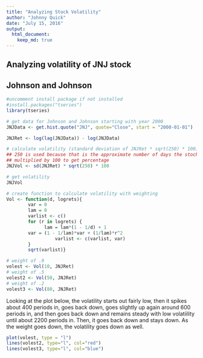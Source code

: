---
title: "Analyzing Stock Volatility"
author: "Johnny Quick"
date: "July 15, 2016"
output: 
  html_document:
    keep_md: true
---

## Analyzing volatility of JNJ stock 
## Johnson and Johnson

```{r main}
#uncomment install package if not installed
#install.packages("tseries")
library(tseries)

# get data for Johnson and Johnson starting with year 2000
JNJData <- get.hist.quote("JNJ", quote="Close", start = "2000-01-01")

JNJRet <- log(lag(JNJData)) - log(JNJData)

# calculate volatility (standard deviation of JNJRet * sqrt(250) * 100)
## 250 is used because that is the approximate number of days the stock market is open
## multiplied by 100 to get percentage
JNJVol <- sd(JNJRet) * sqrt(250) * 100

# get volatility
JNJVol

# create function to calculate volatility with weighting
Vol <- function(d, logrets){
        var = 0
        lam = 0
        varlist <- c()
        for (r in logrets) {
              lam = lam*(1 - 1/d) + 1
        var = (1 - 1/lam)*var + (1/lam)*r^2
                  varlist <- c(varlist, var)
        }
        sqrt(varlist)}

# weight of .9
volest <- Vol(10, JNJRet)
# weight of .5
volest2 <- Vol(50, JNJRet)
# weight of .2
volest3 <- Vol(80, JNJRet)
```

Looking at the plot below, the volatility starts out fairly low, then it spikes about 400 periods in, goes back down, goes slightly up again around 600 periods in, and then goes back down and remains steady with low volatiility until about 2200 periods in. Then, it goes back down and stays down. As the weight goes down, the volatility goes down as well.

```{r plot}
plot(volest, type = "l")
lines(volest2, type="l", col="red")
lines(volest3, type="l", col="blue")
```
